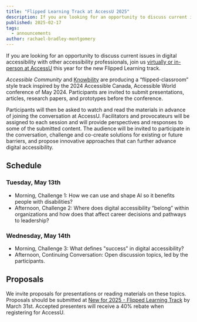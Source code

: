 ```yaml
---
title: "Flipped Learning Track at AccessU 2025"
description: If you are looking for an opportunity to discuss current issues in digital accessibility with other accessibility professionals, join us virtually or in-person.
published: 2025-02-17
tags:
  - announcements
author: rachael-bradley-montgomery
---
```


If you are looking for an opportunity to discuss current issues in digital accessibility with other accessibility professionals, join us [virtually or in-person at AccessU](https://knowbility.org/programs/john-slatin-accessu-2025) this year for the new Flipped Learning track. 

*Accessible Community* and [Knowbility](https://knowbility.org/) are producing a “flipped-classroom” style track inspired by the 2024 Accessible Canada, Accessible World conference of May 2024. Participants are invited to submit presentations, articles, research papers, and prototypes before the conference. 

Participants will then be asked to watch and read the materials in advance of joining the conversation at AccessU. Facilitators and provocateurs will be assigned to each session and will provide perspectives and responses to some of the submitted content. The audience will be invited to participate in the conversation, challenge and co-create solutions for existing or future barriers, and propose innovative approaches that can further advance digital accessibility.

## Schedule 

### Tuesday, May 13th
* Morning, Challenge 1: How we can use and shape AI so it benefits people with disabilities? 
* Afternoon, Challenge 2: Where does digital accessibility “belong” within organizations and how does that affect career decisions and pathways to leadership? 

### Wednesday, May 14th
* Morning, Challenge 3: What defines "success" in digital accessibility?
* Afternoon, Continuing Conversation: Open discussion topics, led by the participants.

## Proposals

We invite proposals for presentations or reading materials on these topics.  Proposals should be submitted at [New for 2025 - Flipped Learning Track](https://knowbility.org/programs/john-slatin-accessu-2025/new-for-2025-flipped-learning-track) by March 31st. Accepted presenters will receive a 40% rebate when registering for AccessU.